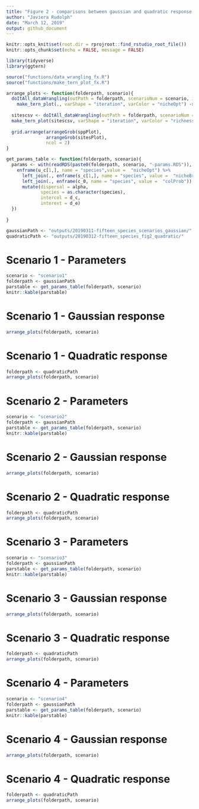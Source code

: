 ```yaml
---
title: "Figure 2 - comparisons between gaussian and quadratic response to environment"
author: "Javiera Rudolph"
date: "March 12, 2019"
output: github_document
---
```


```r
knitr::opts_knit$set(root.dir = rprojroot::find_rstudio_root_file())
knitr::opts_chunk$set(echo = FALSE, message = FALSE)

library(tidyverse)
library(ggtern)
```

```r

source("functions/data_wrangling_fx.R")
source("functions/make_tern_plot_fx.R")

arrange_plots <- function(folderpath, scenario){
  doItAll_dataWrangling(outPath = folderpath, scenarioNum = scenario, indSites = FALSE) %>% 
    make_tern_plot(., varShape = "iteration", varColor = "nicheOpt") -> sppPlot
  
  sitescsv <- doItAll_dataWrangling(outPath = folderpath, scenarioNum = scenario, indSites = TRUE)
  make_tern_plot(sitescsv, varShape = "iteration", varColor = "richness") -> sitesPlot
  
  grid.arrange(arrangeGrob(sppPlot),
               arrangeGrob(sitesPlot),
               ncol = 2)
}

get_params_table <- function(folderpath, scenario){
  params <- with(readRDS(paste0(folderpath, scenario, "-params.RDS")), {
    enframe(u_c[1,], name = "species",value =  "nicheOpt") %>% 
      left_join(., enframe(s_c[1,], name = "species", value =  "nicheBreadth")) %>% 
      left_join(., enframe(c_0, name = "species", value =  "colProb")) %>% 
      mutate(dispersal = alpha, 
             species = as.character(species), 
             intercol = d_c, 
             interext = d_e)
  })
  
}

```

```r

gaussianPath <- "outputs/20190311-fifteen_species_scenarios_gaussian/"
quadraticPath <- "outputs/20190312-fifteen_species_fig2_quadratic/"

```


# Scenario 1 - Parameters
```r
scenario <- "scenario1"
folderpath <- gaussianPath
parstable <- get_params_table(folderpath, scenario)
knitr::kable(parstable)
```


# Scenario 1 - Gaussian response
```r

arrange_plots(folderpath, scenario)
```


# Scenario 1 - Quadratic response

```r
folderpath <- quadraticPath
arrange_plots(folderpath, scenario)
```



# Scenario 2 - Parameters
```r
scenario <- "scenario2"
folderpath <- gaussianPath
parstable <- get_params_table(folderpath, scenario)
knitr::kable(parstable)
```


# Scenario 2 - Gaussian response
```r

arrange_plots(folderpath, scenario)
```


# Scenario 2 - Quadratic response

```r
folderpath <- quadraticPath
arrange_plots(folderpath, scenario)
```



# Scenario 3 - Parameters
```r
scenario <- "scenario3"
folderpath <- gaussianPath
parstable <- get_params_table(folderpath, scenario)
knitr::kable(parstable)
```


# Scenario 3 - Gaussian response
```r

arrange_plots(folderpath, scenario)
```


# Scenario 3 - Quadratic response

```r
folderpath <- quadraticPath
arrange_plots(folderpath, scenario)
```


# Scenario 4 - Parameters
```r
scenario <- "scenario4"
folderpath <- gaussianPath
parstable <- get_params_table(folderpath, scenario)
knitr::kable(parstable)
```


# Scenario 4 - Gaussian response
```r

arrange_plots(folderpath, scenario)
```


# Scenario 4 - Quadratic response

```r
folderpath <- quadraticPath
arrange_plots(folderpath, scenario)
```